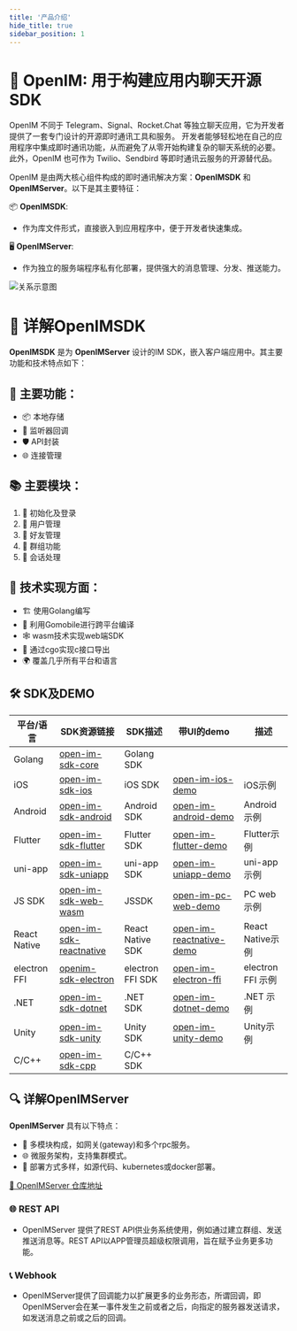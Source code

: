 ```yaml
---
title: '产品介绍'
hide_title: true
sidebar_position: 1
---
```


# 🚀 OpenIM: 用于构建应用内聊天开源SDK
OpenIM 不同于 Telegram、Signal、Rocket.Chat 等独立聊天应用，它为开发者提供了一套专门设计的开源即时通讯工具和服务。
开发者能够轻松地在自己的应用程序中集成即时通讯功能，从而避免了从零开始构建复杂的聊天系统的必要。 
此外，OpenIM 也可作为 Twilio、Sendbird 等即时通讯云服务的开源替代品。


OpenIM 是由两大核心组件构成的即时通讯解决方案：**OpenIMSDK** 和 **OpenIMServer**。以下是其主要特征：

📦 **OpenIMSDK**: 
- 作为库文件形式，直接嵌入到应用程序中，便于开发者快速集成。

🖥️ **OpenIMServer**: 
- 作为独立的服务端程序私有化部署，提供强大的消息管理、分发、推送能力。



![关系示意图](./assets/relation.png)

# 📘 详解OpenIMSDK

**OpenIMSDK** 是为 **OpenIMServer** 设计的IM SDK，嵌入客户端应用中。其主要功能和技术特点如下：

## 🌟 主要功能：
- 📦 本地存储
- 🔔 监听器回调
- 🛡️ API封装
- 🌐 连接管理

## 📚 主要模块：
1. 🚀 初始化及登录
2. 👤 用户管理
3. 👫 好友管理
4. 🤖 群组功能
5. 💬 会话处理

## 🔧 技术实现方面：
- 🏗️ 使用Golang编写
- 🌉 利用Gomobile进行跨平台编译
- 🕸️ wasm技术实现web端SDK
- 🌌 通过cgo实现c接口导出
- 🌍 覆盖几乎所有平台和语言

## 🛠️ SDK及DEMO

| 平台/语言         | SDK资源链接                                                                                      | SDK描述                                                          | 带UI的demo                                                                                       | 描述              |
|--------------|---------------------------------------------------------------------------------------------|------------------------------------------------------------------|-------------------------------------------------------------------------------------------------|------------------|
| Golang       | [open-im-sdk-core](https://github.com/openimsdk/openim-sdk-core)                          | Golang SDK                         |                                                                                                 |                  |
| iOS          | [open-im-sdk-ios](https://github.com/openimsdk/open-im-sdk-ios)                             | iOS SDK                                                       | [open-im-ios-demo](https://github.com/openimsdk/open-im-ios-demo)                                | iOS示例          |
| Android      | [open-im-sdk-android](https://github.com/openimsdk/open-im-sdk-android)                     | Android SDK                                                   | [open-im-android-demo](https://github.com/openimsdk/open-im-android-demo)                        | Android示例      |
| Flutter      | [open-im-sdk-flutter](https://github.com/openimsdk/open-im-sdk-flutter)                     | Flutter SDK                                                   | [open-im-flutter-demo](https://github.com/openimsdk/open-im-flutter-demo)                        | Flutter示例      |
| uni-app      | [open-im-sdk-uniapp](https://github.com/openimsdk/open-im-sdk-uniapp)                       | uni-app SDK                                                   | [open-im-uniapp-demo](https://github.com/openimsdk/open-im-uniapp-demo)                          | uni-app示例      |
| JS SDK       | [open-im-sdk-web-wasm](https://github.com/openimsdk/open-im-sdk-web-wasm)                  | JSSDK                                                     | [open-im-pc-web-demo](https://github.com/openimsdk/open-im-pc-web-demo)                          | PC web示例       |
| React Native | [open-im-sdk-reactnative](https://github.com/openimsdk/open-im-sdk-reactnative)            | React Native SDK                                                 | [open-im-reactnative-demo](https://github.com/openimsdk/openim-reactnative-demo)                 | React Native示例 |
| electron FFI| [openim-sdk-electron](https://github.com/openimsdk/openim-sdk-electron)            | electron FFI SDK                                                 | [open-im-electron-ffi](https://github.com/openimsdk/openim-electron-demo/tree/feat-electron-ffi)                 | electron FFI 示例 |
| .NET | [open-im-sdk-dotnet](https://github.com/openimsdk/open-im-sdk-dotnet)            | .NET SDK                                                 | [open-im-dotnet-demo](https://github.com/openimsdk/open-im-dotnet-demo)                 | .NET 示例 |
| Unity | [open-im-sdk-unity](https://github.com/openimsdk/open-im-sdk-unity)            | Unity SDK                                                 | [open-im-unity-demo](https://github.com/openimsdk/open-im-unity-demo)                 | Unity示例 |
| C/C++ | [open-im-sdk-cpp](https://github.com/openimsdk/openim-sdk-cpp)            | C/C++ SDK                                                 |                 | |

## 🔍 详解OpenIMServer

**OpenIMServer** 具有以下特点：

- 🧩 多模块构成，如网关(gateway)和多个rpc服务。
- 🌐 微服务架构，支持集群模式。
- 🚀 部署方式多样，如源代码、kubernetes或docker部署。

[🔗 OpenIMServer 仓库地址](https://github.com/openimsdk/open-im-server)

### 🌐 REST API

- OpenIMServer 提供了REST API供业务系统使用，例如通过建立群组、发送推送消息等。REST API以APP管理员超级权限调用，旨在赋予业务更多功能。

### 📞 Webhook

- OpenIMServer提供了回调能力以扩展更多的业务形态，所谓回调，即OpenIMServer会在某一事件发生之前或者之后，向指定的服务器发送请求，如发送消息之前或之后的回调。





